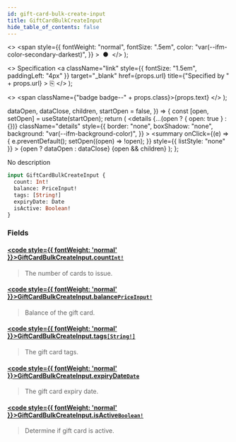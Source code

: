 ```yaml
---
id: gift-card-bulk-create-input
title: GiftCardBulkCreateInput
hide_table_of_contents: false
---
```


  <>
    <span
      style={{
        fontWeight: "normal",
        fontSize: ".5em",
        color: "var(--ifm-color-secondary-darkest)",
      }}
    >
      &nbsp;●&nbsp;
    </span>
  </>
);

  <>
    Specification
    <a
      className="link"
      style={{ fontSize: "1.5em", paddingLeft: "4px" }}
      target="\_blank"
      href={props.url}
      title={"Specified by " + props.url}
    >
      ⎘
    </a>
  </>
);

  <>
    <span className={"badge badge--" + props.class}>{props.text}</span>
  </>
);


  dataOpen,
  dataClose,
  children,
  startOpen = false,
}) => {
  const [open, setOpen] = useState(startOpen);
  return (
    <details
      {...(open ? { open: true } : {})}
      className="details"
      style={{
        border: "none",
        boxShadow: "none",
        background: "var(--ifm-background-color)",
      }}
    >
      <summary
        onClick={(e) => {
          e.preventDefault();
          setOpen((open) => !open);
        }}
        style={{ listStyle: "none" }}
      >
        {open ? dataOpen : dataClose}
      </summary>
      {open && children}
    </details>
  );
};

No description

```graphql
input GiftCardBulkCreateInput {
  count: Int!
  balance: PriceInput!
  tags: [String!]
  expiryDate: Date
  isActive: Boolean!
}
```

### Fields

#### [<code style={{ fontWeight: 'normal' }}>GiftCardBulkCreateInput.<b>count</b></code>](#)<Bullet />[`Int!`](../../../api-storefront/miscellaneous/scalars/int) <Badge class="secondary" text="non-null"/> <Badge class="secondary" text="scalar"/>

> The number of cards to issue.

#### [<code style={{ fontWeight: 'normal' }}>GiftCardBulkCreateInput.<b>balance</b></code>](#)<Bullet />[`PriceInput!`](../../../api-storefront/miscellaneous/inputs/price-input) <Badge class="secondary" text="non-null"/> <Badge class="secondary" text="input"/>

> Balance of the gift card.

#### [<code style={{ fontWeight: 'normal' }}>GiftCardBulkCreateInput.<b>tags</b></code>](#)<Bullet />[`[String!]`](../../../api-storefront/miscellaneous/scalars/string) <Badge class="secondary" text="list"/> <Badge class="secondary" text="scalar"/>

> The gift card tags.

#### [<code style={{ fontWeight: 'normal' }}>GiftCardBulkCreateInput.<b>expiryDate</b></code>](#)<Bullet />[`Date`](../../../api-storefront/miscellaneous/scalars/date) <Badge class="secondary" text="scalar"/>

> The gift card expiry date.

#### [<code style={{ fontWeight: 'normal' }}>GiftCardBulkCreateInput.<b>isActive</b></code>](#)<Bullet />[`Boolean!`](../../../api-storefront/miscellaneous/scalars/boolean) <Badge class="secondary" text="non-null"/> <Badge class="secondary" text="scalar"/>

> Determine if gift card is active.
